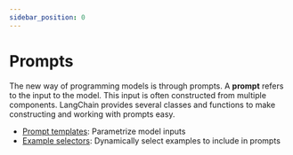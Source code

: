 ```yaml
---
sidebar_position: 0
---
```

# Prompts

The new way of programming models is through prompts.
A **prompt** refers to the input to the model.
This input is often constructed from multiple components.
LangChain provides several classes and functions to make constructing and working with prompts easy.

- [Prompt templates](/docs/modules/model_io/prompts/prompt_templates/): Parametrize model inputs
- [Example selectors](/docs/modules/model_io/prompts/example_selectors/): Dynamically select examples to include in prompts